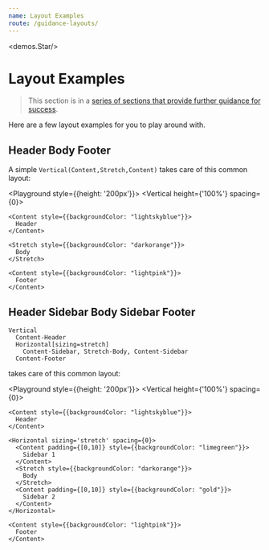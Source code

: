```yaml
---
name: Layout Examples
route: /guidance-layouts/
---
```



<demos.Star/>

# Layout Examples

> This section is in a [series of sections that provide further guidance for success][guidance].

Here are a few layout examples for you to play around with.

## Header Body Footer
A simple `Vertical(Content,Stretch,Content)` takes care of this common layout: 

<Playground style={{height: '200px'}}>
  <Vertical height={'100%'} spacing={0}>
    
    <Content style={{backgroundColor: "lightskyblue"}}>
      Header
    </Content>
    
    <Stretch style={{backgroundColor: "darkorange"}}>
      Body
    </Stretch>
    
    <Content style={{backgroundColor: "lightpink"}}>
      Footer
    </Content>

  </Vertical>
</Playground>

## Header Sidebar Body Sidebar Footer

```
Vertical
  Content-Header
  Horizontal[sizing=stretch] 
    Content-Sidebar, Stretch-Body, Content-Sidebar 
  Content-Footer
```

takes care of this common layout: 

<Playground style={{height: '200px'}}>
  <Vertical height={'100%'} spacing={0}>
    
    <Content style={{backgroundColor: "lightskyblue"}}>
      Header
    </Content>
    
    <Horizontal sizing='stretch' spacing={0}>
      <Content padding={[0,10]} style={{backgroundColor: "limegreen"}}>
        Sidebar 1
      </Content>
      <Stretch style={{backgroundColor: "darkorange"}}>
        Body
      </Stretch>
      <Content padding={[0,10]} style={{backgroundColor: "gold"}}>
        Sidebar 2
      </Content>
    </Horizontal>
    
    <Content style={{backgroundColor: "lightpink"}}>
      Footer
    </Content>

  </Vertical>
</Playground>


[guidance]:../guidance/
